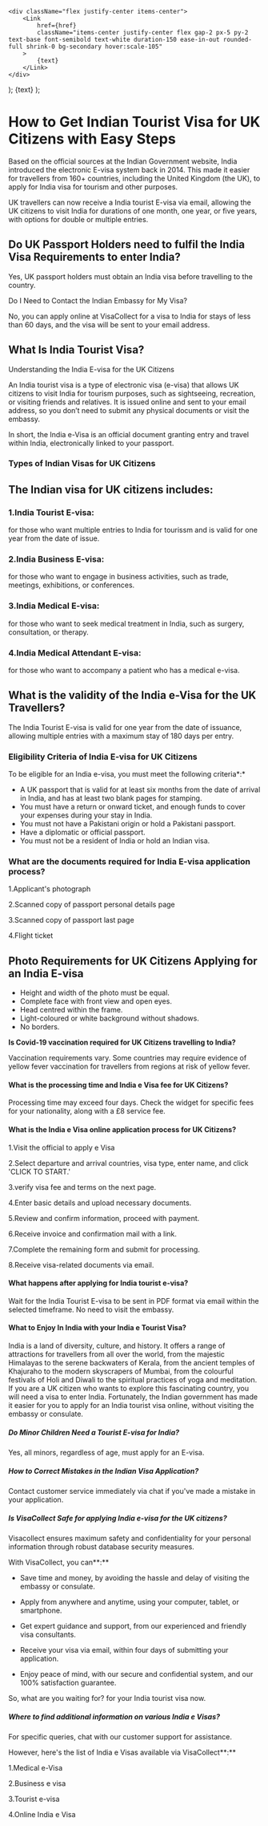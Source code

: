     <div className="flex justify-center items-center">
        <Link
            href={href}
            className="items-center justify-center flex gap-2 px-5 py-2 text-base font-semibold text-white duration-150 ease-in-out rounded-full shrink-0 bg-secondary hover:scale-105"
        >
            {text}
        </Link>
    </div>
);
    <Link
        className="inline-flex items-center justify-center gap-1 text-lg font-semibold text-primary"
        href={href}
    >
        {text}
    </Link>
);

# How to Get Indian Tourist Visa for UK Citizens with Easy Steps

Based on the official sources at the Indian Government website, India introduced the electronic E-visa system back in 2014. This made it easier for travellers from 160+ countries, including the United Kingdom (the UK), to apply for India visa for tourism and other purposes.

UK travellers can now receive a India tourist E-visa via email, allowing the UK citizens to visit India for durations of one month, one year, or five years, with options for double or multiple entries.

## Do UK Passport Holders need to fulfil the India Visa Requirements to enter India?

Yes, UK passport holders must obtain an India visa before travelling to the country.

Do I Need to Contact the Indian Embassy for My Visa?

No, you can apply online at VisaCollect for a visa to India for stays of less than 60 days, and the visa will be sent to your email address.

## What Is India Tourist Visa?

Understanding the India E-visa for the UK Citizens

An India tourist visa is a type of electronic visa (e-visa) that allows UK citizens to visit India
for tourism purposes, such as sightseeing, recreation, or visiting friends and relatives. It is issued online and sent to your email address, so you don’t need to submit any physical documents or visit the embassy.

In short, the India e-Visa is an official document granting entry and travel within India, electronically linked to your passport.

### Types of Indian Visas for UK Citizens

## The Indian visa for UK citizens includes:

### 1.India Tourist E-visa:

for those who want multiple entries to India for tourissm and is valid for one year from the date of issue.

### 2.India Business E-visa:

for those who want to engage in business activities, such as trade, meetings, exhibitions, or conferences.

### 3.India Medical E-visa:

for those who want to seek medical treatment in India, such as surgery, consultation, or therapy.

### 4.India Medical Attendant E-visa:

for those who want to accompany a patient who has a medical e-visa.

## What is the validity of the India e-Visa for the UK Travellers?

The India Tourist E-visa is valid for one year from the date of issuance, allowing multiple entries with a maximum stay of 180 days per entry.

### Eligibility Criteria of India E-visa for UK Citizens

To be eligible for an India e-visa, you must meet the following criteria*:*

-   A UK passport that is valid for at least six months from the date of arrival in India, and has at least two blank pages for stamping.
-   You must have a return or onward ticket, and enough funds to cover your expenses during your stay in India.
-   You must not have a Pakistani origin or hold a Pakistani passport.
-   Have a diplomatic or official passport.
-   You must not be a resident of India or hold an Indian visa.

### What are the documents required for India E-visa application process?

1.Applicant's photograph

2.Scanned copy of passport personal details page

3.Scanned copy of passport last page

4.Flight ticket

## Photo Requirements for UK Citizens Applying for an India E-visa

-   Height and width of the photo must be equal.
-   Complete face with front view and open eyes.
-   Head centred within the frame.
-   Light-coloured or white background without shadows.
-   No borders.

**Is Covid-19 vaccination required for UK Citizens travelling to India?**

Vaccination requirements vary. Some countries may require evidence of yellow fever vaccination for travellers from regions at risk of yellow fever.

#### What is the processing time and India e Visa fee for UK Citizens?

Processing time may exceed four days. Check the <LinkText text="Visa Collect" href="/"/> widget for specific fees for your nationality, along with a £8 service fee.

#### What is the India e Visa online application process for UK Citizens?

1.Visit the official <LinkText text="Webiste" href="/in"/> to apply e Visa

2.Select departure and arrival countries, visa type, enter name, and click 'CLICK TO START.'

3.verify visa fee and terms on the next page.

4.Enter basic details and upload necessary documents.

5.Review and confirm information, proceed with payment.

6.Receive invoice and confirmation mail with a link.

7.Complete the remaining form and submit for processing.

8.Receive visa-related documents via email.

#### What happens after applying for India tourist e-visa?

Wait for the India Tourist E-visa to be sent in PDF format via email within the selected timeframe. No need to visit the embassy.

#### What to Enjoy In India with your India e Tourist Visa?

India is a land of diversity, culture, and history. It offers a range of attractions for travellers from all over the world, from the majestic Himalayas to the serene backwaters of Kerala, from the ancient temples of Khajuraho to the modern skyscrapers of Mumbai, from the colourful festivals of Holi and Diwali to the spiritual practices of yoga and meditation. If you are a UK citizen who wants to explore this fascinating country, you will need a visa to enter India. Fortunately, the Indian government has made it easier for you to apply for an India tourist visa online, without visiting the embassy or consulate.

##### Do Minor Children Need a Tourist E-visa for India?

Yes, all minors, regardless of age, must apply for an E-visa.

##### How to Correct Mistakes in the Indian Visa Application?

Contact customer service immediately via chat if you've made a mistake in your application.

##### Is VisaCollect Safe for applying India e-visa for the UK citizens?

Visacollect ensures maximum safety and confidentiality for your personal information through robust database security measures.

With VisaCollect, you can**:**

-   Save time and money, by avoiding the hassle and delay of visiting the embassy or consulate.

-   Apply from anywhere and anytime, using your computer, tablet, or smartphone.

-   Get expert guidance and support, from our experienced and friendly visa consultants.

-   Receive your visa via email, within four days of submitting your application.

-   Enjoy peace of mind, with our secure and confidential system, and our 100% satisfaction guarantee.

So, what are you waiting for? <LinkText text="Apply" href="/in"/> for your India tourist visa now.

##### Where to find additional information on various India e Visas?

For specific queries, chat with our customer support for assistance.

However, here's the list of India e Visas available via VisaCollect**:**

1.Medical e-Visa

2.Business e visa

3.Tourist e-visa

4.Online India e Visa
